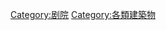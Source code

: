 {{Commons category|Amphitheatres}}
{{Catmore}}

[[Category:剧院|Category:剧院]]
[[Category:各類建築物|Category:各類建築物]]